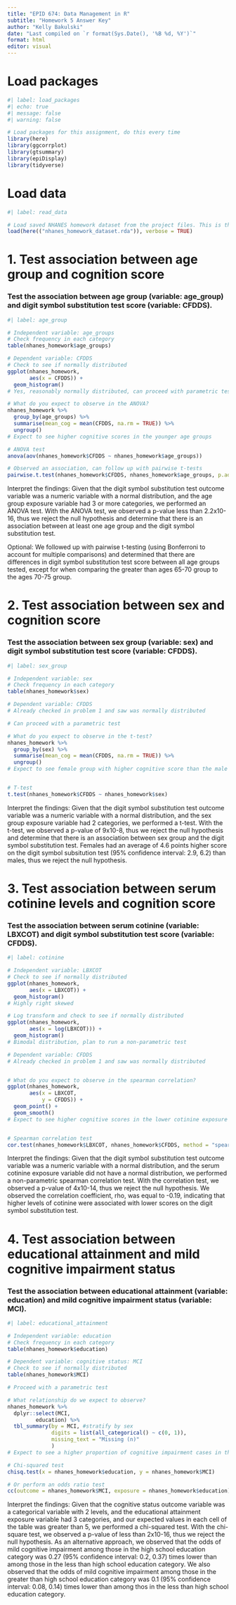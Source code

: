 ```yaml
---
title: "EPID 674: Data Management in R"
subtitle: "Homework 5 Answer Key"
author: "Kelly Bakulski"
date: "Last compiled on `r format(Sys.Date(), '%B %d, %Y')`"
format: html
editor: visual
---
```



# Load packages

```r
#| label: load_packages
#| echo: true
#| message: false
#| warning: false

# Load packages for this assignment, do this every time
library(here)
library(ggcorrplot)
library(gtsummary)
library(epiDisplay)
library(tidyverse)

```

# Load data
```r
#| label: read_data

# Load saved NHANES homework dataset from the project files. This is the dataset we built in homework 2
load(here(("nhanes_homework_dataset.rda")), verbose = TRUE)
```



# 1. Test association between age group and cognition score

### Test the association between age group (variable: age_group) and digit symbol substitution test score (variable: CFDDS).

```r
#| label: age_group

# Independent variable: age_groups
# Check frequency in each category
table(nhanes_homework$age_groups)

# Dependent variable: CFDDS
# Check to see if normally distributed
ggplot(nhanes_homework, 
       aes(x = CFDDS)) +
  geom_histogram()
# Yes, reasonably normally distributed, can proceed with parametric test

# What do you expect to observe in the ANOVA?
nhanes_homework %>%
  group_by(age_groups) %>%
  summarise(mean_cog = mean(CFDDS, na.rm = TRUE)) %>%
  ungroup()
# Expect to see higher cognitive scores in the younger age groups

# ANOVA test
anova(aov(nhanes_homework$CFDDS ~ nhanes_homework$age_groups))

# Observed an association, can follow up with pairwise t-tests
pairwise.t.test(nhanes_homework$CFDDS, nhanes_homework$age_groups, p.adjust.method = "bonferroni")

```

Interpret the findings: Given that the digit symbol substitution test outcome variable was a numeric variable with a normal distribution, and the age group exposure variable had 3 or more categories, we performed an ANOVA test. With the ANOVA test, we observed a p-value less than 2.2x10-16, thus we reject the null hypothesis and determine that there is an association between at least one age group and the digit symbol substitution test.

Optional: We followed up with pairwise t-testing (using Bonferroni to account for multiple comparisons) and determined that there are differences in digit symbol substitution test score between all age groups tested, except for when comparing the greater than ages 65-70 group to the ages 70-75 group. 



# 2. Test association between sex and cognition score

### Test the association between sex group (variable: sex) and digit symbol substitution test score (variable: CFDDS).

```r
#| label: sex_group

# Independent variable: sex
# Check frequency in each category
table(nhanes_homework$sex)

# Dependent variable: CFDDS
# Already checked in problem 1 and saw was normally distributed

# Can proceed with a parametric test

# What do you expect to observe in the t-test?
nhanes_homework %>%
  group_by(sex) %>%
  summarise(mean_cog = mean(CFDDS, na.rm = TRUE)) %>%
  ungroup()
# Expect to see female group with higher cognitive score than the male group in this sample


# T-test
t.test(nhanes_homework$CFDDS ~ nhanes_homework$sex)

```

Interpret the findings: Given that the digit symbol substitution test outcome variable was a numeric variable with a normal distribution, and the sex group exposure variable had 2 categories, we performed a t-test. With the t-test, we observed a p-value of 9x10-8, thus we reject the null hypothesis and determine that there is an association between sex group and the digit symbol substitution test. Females had an average of 4.6 points higher score on the digit symbol subsitution test (95% confidence interval: 2.9, 6.2) than males, thus we reject the null hypothesis. 



# 3. Test association between serum cotinine levels and cognition score

### Test the association between serum cotinine (variable: LBXCOT) and digit symbol substitution test score (variable: CFDDS).

```r
#| label: cotinine

# Independent variable: LBXCOT
# Check to see if normally distributed
ggplot(nhanes_homework, 
       aes(x = LBXCOT)) +
  geom_histogram()
# Highly right skewed

# Log transform and check to see if normally distributed
ggplot(nhanes_homework, 
       aes(x = log(LBXCOT))) +
  geom_histogram()
# Bimodal distribution, plan to run a non-parametric test

# Dependent variable: CFDDS
# Already checked in problem 1 and saw was normally distributed


# What do you expect to observe in the spearman correlation?
ggplot(nhanes_homework, 
       aes(x = LBXCOT,
           y = CFDDS)) +
  geom_point() + 
  geom_smooth()
# Expect to see higher cognitive scores in the lower cotinine exposure levels


# Spearman correlation test
cor.test(nhanes_homework$LBXCOT, nhanes_homework$CFDDS, method = "spearman")


```

Interpret the findings:  Given that the digit symbol substitution test outcome variable was a numeric variable with a normal distribution, and the serum cotinine exposure variable did not have a normal distribution, we performed a non-parametric spearman correlation test. With the correlation test, we observed a p-value of 4x10-14, thus we reject the null hypothesis. We observed the correlation coefficient, rho, was equal to -0.19, indicating that higher levels of cotinine were associated with lower scores on the digit symbol substitution test.




# 4. Test association between educational attainment and mild cognitive impairment status

### Test the association between educational attainment (variable: education) and mild cognitive impairment status (variable: MCI).

```r
#| label: educational_attainment

# Independent variable: education
# Check frequency in each category
table(nhanes_homework$education)

# Dependent variable: cognitive status: MCI
# Check to see if normally distributed
table(nhanes_homework$MCI)

# Proceed with a parametric test

# What relationship do we expect to observe?
nhanes_homework %>%
  dplyr::select(MCI,
         education) %>%
  tbl_summary(by = MCI, #stratify by sex
              digits = list(all_categorical() ~ c(0, 1)),
              missing_text = "Missing (n)"
              ) 
# Expect to see a higher proportion of cognitive impairment cases in the lowest educational attainment group

# Chi-squared test
chisq.test(x = nhanes_homework$education, y = nhanes_homework$MCI)

# Or perform an odds ratio test
cc(outcome = nhanes_homework$MCI, exposure = nhanes_homework$education)

```

Interpret the findings: Given that the cognitive status outcome variable was a categorical variable with 2 levels, and the educational attainment exposure variable had 3 categories, and our expected values in each cell of the table was greater than 5, we performed a chi-squared test. With the chi-square test, we observed a p-value of less than 2x10-16, thus we reject the null hypothesis. 
As an alternative approach, we observed that the odds of mild cognitive impairment among those in the high school education category was 0.27 (95% confidence interval: 0.2, 0.37) times lower than among those in the less than high school education category. We also observed that the odds of mild cognitive impairment among those in the greater than high school education category was 0.1 (95% confidence interval: 0.08, 0.14) times lower than among thos in the less than high school education category.





